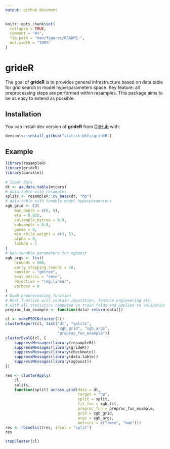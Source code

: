 ```yaml
---
output: github_document
---
```


<!-- README.md is generated from README.Rmd. Please edit that file -->

```r
knitr::opts_chunk$set(
  collapse = TRUE,
  comment = "#>",
  fig.path = "man/figures/README-",
  out.width = "100%"
)
```

# grideR

The goal of **grideR** is to provides general infrastructure based on data.table
for grid search in model hyperparameters space. Key feature: all preprocessing steps are performed within resamples. This package aims to be as easy to extend as possible. 

## Installation

You can install dev version of **grideR** from [GitHub](https://github.com) with:

``` r
devtools::install_github("statist-bhfz/grideR")
```

## Example


```r
library(resampleR)
library(grideR)
library(parallel)
        
# Input data
dt <- as.data.table(mtcars)
# data.table with resamples
splits <- resampleR::cv_base(dt, "hp")
# data.table with tunable model hyperparameters
xgb_grid <- CJ(
    max_depth = c(6, 8),
    eta = 0.025,
    colsample_bytree = 0.9,
    subsample = 0.8,
    gamma = 0,
    min_child_weight = c(3, 5),
    alpha = 0,
    lambda = 1
)
# Non-tunable parameters for xgboost
xgb_args <- list(
    nrounds = 500,
    early_stopping_rounds = 10,
    booster = "gbtree",
    eval_metric = "rmse",
    objective = "reg:linear",
    verbose = 0
)
# Dumb preprocessing function
# Real function will contain imputation, feature engineering etc.
# with all statistics computed on train folds and applied to validation fold
preproc_fun_example <- function(data) return(data[])

cl <- makePSOCKcluster(2L)
clusterExport(cl, list("dt", "splits", 
                       "xgb_grid", "xgb_args", 
                       "preproc_fun_example"))
clusterEvalQ(cl, {
    suppressMessages(library(resampleR))
    suppressMessages(library(grideR))
    suppressMessages(library(checkmate))
    suppressMessages(library(data.table))
    suppressMessages(library(xgboost))
})

res <- clusterApply(
    cl, 
    splits, 
    function(split) across_grid(data = dt,
                                target = "hp",
                                split = split,
                                fit_fun = xgb_fit,
                                preproc_fun = preproc_fun_example,
                                grid = xgb_grid,
                                args = xgb_args,
                                metrics = c("rmse", "mae")))
res <- rbindlist(res, idcol = "split")
res

stopCluster(cl)
```




